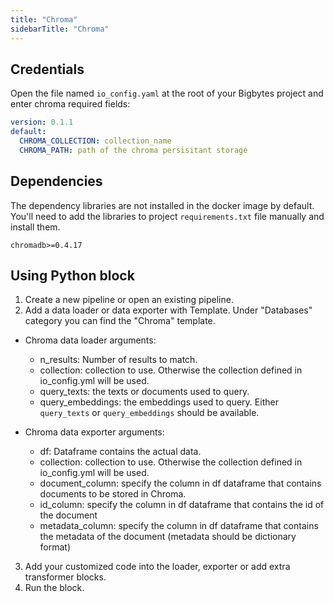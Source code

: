 ```yaml
---
title: "Chroma"
sidebarTitle: "Chroma"
---
```


## Credentials

Open the file named `io_config.yaml` at the root of your Bigbytes project and enter chroma required fields:

```yaml
version: 0.1.1
default:
  CHROMA_COLLECTION: collection_name
  CHROMA_PATH: path of the chroma persisitant storage
```

## Dependencies

The dependency libraries are not installed in the docker image by default. You'll need to add the libraries to
project `requirements.txt` file manually and install them.

```
chromadb>=0.4.17
```

## Using Python block

1. Create a new pipeline or open an existing pipeline.
2. Add a data loader or data exporter with Template. Under "Databases" category you can
 find the "Chroma" template.

- Chroma data loader arguments:
  - n_results: Number of results to match.
  - collection: collection to use. Otherwise the collection defined in io_config.yml will be used.
  - query_texts: the texts or documents used to query.
  - query_embeddings: the embeddings used to query.
  Either `query_texts` or `query_embeddings` should be available.

- Chroma data exporter arguments:
  - df: Dataframe contains the actual data.
  - collection: collection to use. Otherwise the collection defined in io_config.yml will be used.
  - document_column: specify the column in df dataframe that contains documents to be stored in Chroma.
  - id_column: specify the column in df dataframe that contains the id of the document
  - metadata_column: specify the column in df dataframe that contains the metadata of the document (metadata should be dictionary format)

3. Add your customized code into the loader, exporter or add extra transformer blocks.
4. Run the block.
